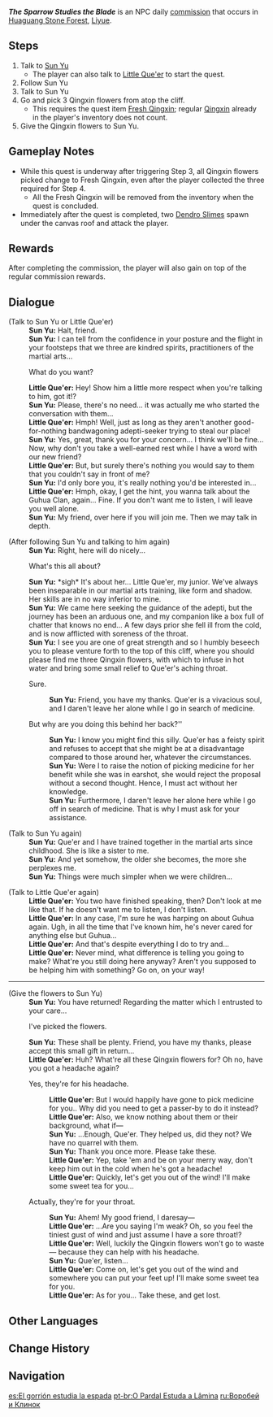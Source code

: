 {{Quest Infobox
|id            = 22701
|image         = Commission The Sparrow Studies the Blade.png
|type          = Commission
|summary       = Sun Yu tells the Traveler he wants to make medicine using Qingxin Flowers to give to Little Que'er. However, he wants to be discreet to avoid offending his junior.
|startLocation = [[Huaguang Stone Forest]], [[Liyue]]
|region        = Liyue
|area          = Minlin
|subarea       = Huaguang Stone Forest
|characters    = Little Que'er; Sun Yu; Traveler
|npc           = Sun Yu
|next          = The Day the Sword Departs
|other         = 
*AR-Dependent Rewards
*Additional Rewards:
{{Card|Qingxin|1}}
}}
'''''The Sparrow Studies the Blade''''' is an NPC daily [[commission]] that occurs in [[Huaguang Stone Forest]], [[Liyue]].

==Steps==
#Talk to [[Sun Yu]]
#*The player can also talk to [[Little Que'er]] to start the quest.
#Follow Sun Yu
#Talk to Sun Yu
#Go and pick 3 Qingxin flowers from atop the cliff.
#*This requires the quest item [[Fresh Qingxin]]; regular [[Qingxin]] already in the player's inventory does not count.
#Give the Qingxin flowers to Sun Yu.

==Gameplay Notes==
* While this quest is underway after triggering Step 3, all Qingxin flowers picked change to Fresh Qingxin, even after the player collected the three required for Step 4.
** All the Fresh Qingxin will be removed from the inventory when the quest is concluded.
* Immediately after the quest is completed, two [[Dendro Slime]]s spawn under the canvas roof and attack the player.

==Rewards==
{{Commission Rewards|low}}

After completing the commission, the player will also gain {{Item|Qingxin|20|x=1}} on top of the regular commission rewards.

==Dialogue==
{{Quest Description|[[Sun Yu]] is seeking the guidance of the [[adepti]] in [[Jueyun Karst]], but seems to require some help first...}}
{{Dialogue start}}
;(Talk to Sun Yu or Little Que'er)
:'''Sun Yu:''' Halt, friend.
:'''Sun Yu:''' I can tell from the confidence in your posture and the flight in your footsteps that we three are kindred spirits, practitioners of the martial arts...
:{{DIcon}} What do you want?
:'''Little Que'er:''' Hey! Show him a little more respect when you're talking to him, got it!?
:'''Sun Yu:''' Please, there's no need... it was actually me who started the conversation with them...
:'''Little Que'er:''' Hmph! Well, just as long as they aren't another good-for-nothing bandwagoning adepti-seeker trying to steal our place!
:'''Sun Yu:''' Yes, great, thank you for your concern... I think we'll be fine... Now, why don't you take a well-earned rest while I have a word with our new friend?
:'''Little Que'er:''' But, but surely there's nothing you would say to them that you couldn't say in front of me?
:'''Sun Yu:''' I'd only bore you, it's really nothing you'd be interested in...
:'''Little Que'er:''' Hmph, okay, I get the hint, you wanna talk about the Guhua Clan, again... Fine. If you don't want me to listen, I will leave you well alone.
:'''Sun Yu:''' My friend, over here if you will join me. Then we may talk in depth.

;(After following Sun Yu and talking to him again)
:'''Sun Yu:''' Right, here will do nicely...
:{{DIcon}} What's this all about?
:'''Sun Yu:''' *sigh* It's about her... Little Que'er, my junior. We've always been inseparable in our martial arts training, like form and shadow. Her skills are in no way inferior to mine.
:'''Sun Yu:''' We came here seeking the guidance of the adepti, but the journey has been an arduous one, and my companion like a box full of chatter that knows no end... A few days prior she fell ill from the cold, and is now afflicted with soreness of the throat.
:'''Sun Yu:''' I see you are one of great strength and so I humbly beseech you to please venture forth to the top of this cliff, where you should please find me three Qingxin flowers, with which to infuse in hot water and bring some small relief to Que'er's aching throat.
:{{DIcon}} Sure.
::'''Sun Yu:''' Friend, you have my thanks. Que'er is a vivacious soul, and I daren't leave her alone while I go in search of medicine.
:{{DIcon}} But why are you doing this behind her back?''
::'''Sun Yu:''' I know you might find this silly. Que'er has a feisty spirit and refuses to accept that she might be at a disadvantage compared to those around her, whatever the circumstances.
::'''Sun Yu:''' Were I to raise the notion of picking medicine for her benefit while she was in earshot, she would reject the proposal without a second thought. Hence, I must act without her knowledge.
::'''Sun Yu:''' Furthermore, I daren't leave her alone here while I go off in search of medicine. That is why I must ask for your assistance.

;(Talk to Sun Yu again)
:'''Sun Yu:''' Que'er and I have trained together in the martial arts since childhood. She is like a sister to me.
:'''Sun Yu:''' And yet somehow, the older she becomes, the more she perplexes me.
:'''Sun Yu:''' Things were much simpler when we were children...

;(Talk to Little Que'er again)
:'''Little Que'er:''' You two have finished speaking, then? Don't look at me like that. If he doesn't want me to listen, I don't listen.
:'''Little Que'er:''' In any case, I'm sure he was harping on about Guhua again. Ugh, in all the time that I've known him, he's never cared for anything else but Guhua...
:'''Little Que'er:''' And that's despite everything I do to try and...
:'''Little Que'er:''' Never mind, what difference is telling you going to make? What're you still doing here anyway? Aren't you supposed to be helping him with something? Go on, on your way!
----
;(Give the flowers to Sun Yu)
:'''Sun Yu:''' You have returned! Regarding the matter which I entrusted to your care...
:{{DIcon}} I've picked the flowers.
:'''Sun Yu:''' These shall be plenty. Friend, you have my thanks, please accept this small gift in return...
:'''Little Que'er:''' Huh? What're all these Qingxin flowers for? Oh no, have you got a headache again?
:{{DIcon}} Yes, they're for his headache.
::'''Little Que'er:''' But I would happily have gone to pick medicine for you.. Why did you need to get a passer-by to do it instead?
::'''Little Que'er:''' Also, we know nothing about them or their background, what if&mdash;
::'''Sun Yu:''' ...Enough, Que'er. They helped us, did they not? We have no quarrel with them.
::'''Sun Yu:''' Thank you once more. Please take these.
::'''Little Que'er:''' Yep, take 'em and be on your merry way, don't keep him out in the cold when he's got a headache!
::'''Little Que'er:''' Quickly, let's get you out of the wind! I'll make some sweet tea for you...
:{{DIcon}} Actually, they're for your throat.
::'''Sun Yu:''' Ahem! My good friend, I daresay&mdash;
::'''Little Que'er:''' ...Are you saying I'm weak? Oh, so you feel the tiniest gust of wind and just assume I have a sore throat!?
::'''Little Que'er:''' Well, luckily the Qingxin flowers won't go to waste &mdash; because they can help with his headache.
::'''Sun Yu:''' Que'er, listen...
::'''Little Que'er:''' Come on, let's get you out of the wind and somewhere you can put your feet up! I'll make some sweet tea for you.
::'''Little Que'er:''' As for you... Take these, and get lost.
{{Dialogue end}}

==Other Languages==
{{Other Languages
|en      = The Sparrow Studies the Blade
|zhs     = 飞雀扰剑意
|zhs_rm  = Fēi Què Rǎo Jiàn Yì
|zht     = 飛雀撫劍意
|zht_rm  = Fēi Què Rǎo Jiàn Yì
|zh_tl   = 
|ja      = 稽古の邪魔
|ja_rm   = Keiko no Jama
|ja_tl   = Practice's Hindrance
|ko      = 비작우검의
|ko_rm   = Bijak'ugeom'ui
|ko_tl   = Meaning of Flying Sparrow Holding a Sword
|es      = El gorrión estudia la espada
|es_tl   = The Sparrow Studies the Sword
|fr      = Maux de gorge et secrets
|fr_tl   = Sore Throat and Secrets
|ru      = Воробей и Клинок
|ru_tl   = The Sparrow and the Blade
|th      = นกที่ฝึกวิชาดาบ
|th_rm   = 
|th_tl   = The Bird that Practices the Sword Art
|vi      = Chim bay nhiễu kiếm ý
|vi_tl   = 
|de      = Ein Vögelchen und das Schwert
|de_tl   = A Birdie and The Sword
|id      = Merpati yang Menguasai Ilmu Pedang
|id_tl   = The Dove that Masters the Sword Art
|pt      = O Pardal Estuda a Lâmina
|pt_tl   = The Sparrow Studies the Blade
|tr      = Serçenin Boğaz Ağrısı
|tr_tl   = 
|it      = La tecnica segreta di Sun Yu
|it_tl   = Sun Yu's Secret Technique
}}

==Change History==
{{Change History|1.0}}

==Navigation==
{{Commission Navbox|Liyue|In Series}}

[[es:El gorrión estudia la espada]]
[[pt-br:O Pardal Estuda a Lâmina]]
[[ru:Воробей и Клинок]]